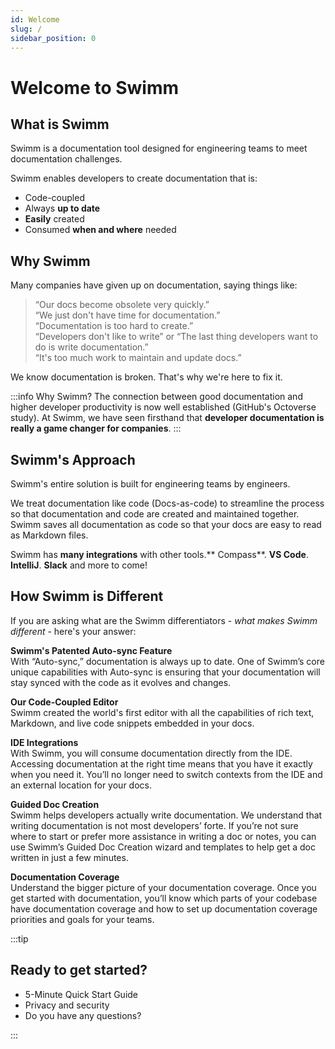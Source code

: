 ```yaml
---
id: Welcome
slug: /
sidebar_position: 0
---
```


# Welcome to Swimm
## What is Swimm
Swimm is a documentation tool designed for engineering teams to meet documentation challenges. <br/>

Swimm enables developers to create documentation that is:
- Code-coupled
- Always **up to date**
- **Easily** created
- Consumed **when and where** needed  

## Why Swimm 
Many companies have given up on documentation, saying things like:

> “Our docs become obsolete very quickly.”<br/>
> “We just don't have time for documentation.”<br/>
> “Documentation is too hard to create.”<br/>
> “Developers don't like to write” or “The last thing developers want to do is write documentation.”<br/>
> “It's too much work to maintain and update docs.”<br/>

We know documentation is broken. That's why we're here to fix it.

:::info Why Swimm?
The connection between good documentation and higher developer productivity is now well established (<Link to="https://octoverse.github.com/">GitHub's Octoverse study</Link>). 
At Swimm, we have seen firsthand that **developer documentation is really a game changer for companies**.
:::

## Swimm's Approach
Swimm's entire solution is built for engineering teams by engineers. <br/>

We treat documentation like code (Docs-as-code) to streamline the process so that documentation and code are created and maintained together. Swimm saves all documentation as code so that your docs are easy to read as Markdown files.<br/>

Swimm has **many integrations** with other tools.** Compass**. **VS Code**. **IntelliJ**. **Slack** and more to come!

## How Swimm is Different

If you are asking what are the Swimm differentiators - *what makes Swimm different* - here's your answer:

**Swimm's Patented Auto-sync Feature**<br/>
With “Auto-sync,” documentation is always up to date. One of Swimm’s core unique capabilities with Auto-sync is ensuring that your documentation will stay synced with the code as it evolves and changes.

**Our Code-Coupled Editor**<br/>
Swimm created the world's first editor with all the capabilities of rich text, Markdown, and live code snippets embedded in your docs.

**IDE Integrations**<br/>
With Swimm, you will consume documentation directly from the IDE. Accessing documentation at the right time means that you have it exactly when you need it. You’ll no longer need to switch contexts from the IDE and an external location for your docs.

**Guided Doc Creation**<br/>
Swimm helps developers actually write documentation. We understand that writing documentation is not most developers’ forte. If you’re not sure where to start or prefer more assistance in writing a doc or notes, you can use Swimm’s Guided Doc Creation wizard and templates to help get a doc written in just a few minutes. 

**Documentation Coverage**<br/>
Understand the bigger picture of your documentation coverage. Once you get started with documentation, you’ll know which parts of your codebase have documentation coverage and how to set up documentation coverage priorities and goals for your teams.

:::tip
## Ready to get started?
* <Link to="/docs/getting-started-guide">5-Minute Quick Start Guide</Link>
* <Link to="/security"> Privacy and security</Link>
* <Link to="/faq">Do you have any questions? </Link>
:::
